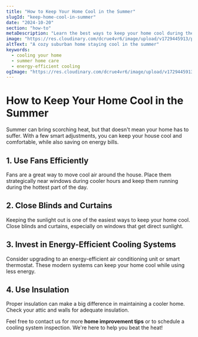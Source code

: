 ```yaml
---
title: "How to Keep Your Home Cool in the Summer"
slugId: "keep-home-cool-in-summer"
date: "2024-10-20"
section: "how-to"
metaDescription: "Learn the best ways to keep your home cool during the summer, including energy-saving tips and tricks for a cooler home."
image: "https://res.cloudinary.com/dcrue4vr6/image/upload/v1729445913/posts/keep-home-cool-in-summer.jpg"
altText: "A cozy suburban home staying cool in the summer"
keywords:
  - cooling your home
  - summer home care
  - energy-efficient cooling
ogImage: "https://res.cloudinary.com/dcrue4vr6/image/upload/v1729445913/posts/keep-home-cool-in-summer.jpg"
---
```


# How to Keep Your Home Cool in the Summer

Summer can bring scorching heat, but that doesn't mean your home has to suffer. With a few smart adjustments, you can keep your house cool and comfortable, while also saving on energy bills.

## 1. Use Fans Efficiently

Fans are a great way to move cool air around the house. Place them strategically near windows during cooler hours and keep them running during the hottest part of the day.

## 2. Close Blinds and Curtains

Keeping the sunlight out is one of the easiest ways to keep your home cool. Close blinds and curtains, especially on windows that get direct sunlight.

## 3. Invest in Energy-Efficient Cooling Systems

Consider upgrading to an energy-efficient air conditioning unit or smart thermostat. These modern systems can keep your home cool while using less energy.

## 4. Use Insulation

Proper insulation can make a big difference in maintaining a cooler home. Check your attic and walls for adequate insulation.

Feel free to contact us for more **home improvement tips** or to schedule a cooling system inspection. We're here to help you beat the heat!
